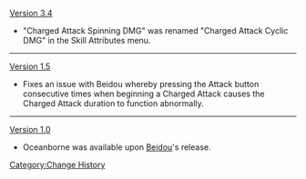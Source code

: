 [[Version 3.4]]
* "Charged Attack Spinning DMG" was renamed "Charged Attack Cyclic DMG" in the Skill Attributes menu.
----
[[Version 1.5]]
* Fixes an issue with Beidou whereby pressing the Attack button consecutive times when beginning a Charged Attack causes the Charged Attack duration to function abnormally.
----
[[Version 1.0]]
* Oceanborne was available upon [[Beidou]]'s release.
<noinclude>[[Category:Change History]]</noinclude>